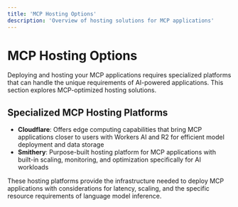 ```yaml
---
title: 'MCP Hosting Options'
description: 'Overview of hosting solutions for MCP applications'
---
```


# MCP Hosting Options

Deploying and hosting your MCP applications requires specialized platforms that can handle the unique requirements of AI-powered applications. This section explores MCP-optimized hosting solutions.

## Specialized MCP Hosting Platforms

- **Cloudflare**: Offers edge computing capabilities that bring MCP applications closer to users with Workers AI and R2 for efficient model deployment and data storage
- **Smithery**: Purpose-built hosting platform for MCP applications with built-in scaling, monitoring, and optimization specifically for AI workloads

These hosting platforms provide the infrastructure needed to deploy MCP applications with considerations for latency, scaling, and the specific resource requirements of language model inference. 